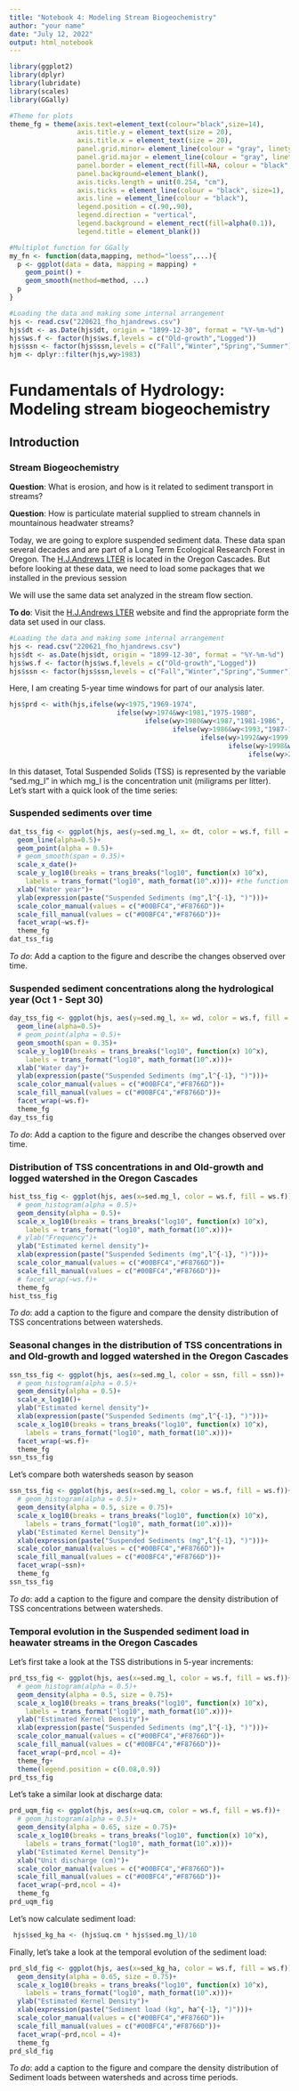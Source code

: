 ```yaml
---
title: "Notebook 4: Modeling Stream Biogeochemistry"
author: "your name"
date: "July 12, 2022"
output: html_notebook
---
```


```r
library(ggplot2)
library(dplyr)
library(lubridate)
library(scales)
library(GGally)
```

```r
#Theme for plots
theme_fg = theme(axis.text=element_text(colour="black",size=14),
                 axis.title.y = element_text(size = 20),
                 axis.title.x = element_text(size = 20),
                 panel.grid.minor= element_line(colour = "gray", linetype = "dotted"), 
                 panel.grid.major = element_line(colour = "gray", linetype = "dashed"),
                 panel.border = element_rect(fill=NA, colour = "black", size=1),
                 panel.background=element_blank(),
                 axis.ticks.length = unit(0.254, "cm"),
                 axis.ticks = element_line(colour = "black", size=1), 
                 axis.line = element_line(colour = "black"),
                 legend.position = c(.90,.90),
                 legend.direction = "vertical",
                 legend.background = element_rect(fill=alpha(0.1)),
                 legend.title = element_blank())

#Multiplot function for GGally
my_fn <- function(data,mapping, method="loess",...){
  p <- ggplot(data = data, mapping = mapping) +
    geom_point() +
    geom_smooth(method=method, ...)
  p
}

#Loading the data and making some internal arrangement
hjs <- read.csv("220621_fho_hjandrews.csv")
hjs$dt <- as.Date(hjs$dt, origin = "1899-12-30", format = "%Y-%m-%d")
hjs$ws.f <- factor(hjs$ws.f,levels = c("Old-growth","Logged"))
hjs$ssn <- factor(hjs$ssn,levels = c("Fall","Winter","Spring","Summer"))
hjm <- dplyr::filter(hjs,wy>1983)
```

# Fundamentals of Hydrology: Modeling stream biogeochemistry

## Introduction

### Stream Biogeochemistry

**Question**: What is erosion, and how is it related to sediment transport in streams?

**Question**: How is particulate material supplied to stream channels in mountainous headwater streams?

Today, we are going to explore suspended sediment data. These data span several decades and are part of a Long Term Ecological Research Forest in Oregon. The [H.J.Andrews LTER](https://andrewsforest.oregonstate.edu/) is located in the Oregon Cascades. But before looking at these data, we need to load some packages that we installed in the previous session

We will use the same data set analyzed in the stream flow section.

**To do**: Visit the [H.J.Andrews LTER](https://andrewsforest.oregonstate.edu/) website and find the appropriate form the data set used in our class.

```r
#Loading the data and making some internal arrangement
hjs <- read.csv("220621_fho_hjandrews.csv")
hjs$dt <- as.Date(hjs$dt, origin = "1899-12-30", format = "%Y-%m-%d")
hjs$ws.f <- factor(hjs$ws.f,levels = c("Old-growth","Logged"))
hjs$ssn <- factor(hjs$ssn,levels = c("Fall","Winter","Spring","Summer"))
```

Here, I am creating 5-year time windows for part of our analysis later.

```r
hjs$prd <- with(hjs,ifelse(wy<1975,"1969-1974",
                           ifelse(wy>1974&wy<1981,"1975-1980",
                                  ifelse(wy>1980&wy<1987,"1981-1986",
                                         ifelse(wy>1986&wy<1993,"1987-1992", 
                                                ifelse(wy>1992&wy<1999,"1993-1998",
                                                       ifelse(wy>1998&wy<2005,"1999-2004",
                                                            ifelse(wy>2004&wy<2011,"2005-2010","2011+"))))))))
```

In this dataset, Total Suspended Solids (TSS) is represented by the variable "sed.mg_l" in which mg_l is the concentration unit (miligrams per litter). Let's start with a quick look of the time series:

### Suspended sediments over time

```r
dat_tss_fig <- ggplot(hjs, aes(y=sed.mg_l, x= dt, color = ws.f, fill = ws.f))+
  geom_line(alpha=0.5)+
  geom_point(alpha = 0.5)+
  # geom_smooth(span = 0.35)+
  scale_x_date()+
  scale_y_log10(breaks = trans_breaks("log10", function(x) 10^x),
    labels = trans_format("log10", math_format(10^.x)))+ #the function trans_breaks comes with the package scales
  xlab("Water year")+
  ylab(expression(paste("Suspended Sediments (mg",l^{-1}, ")")))+
  scale_color_manual(values = c("#00BFC4","#F8766D"))+
  scale_fill_manual(values = c("#00BFC4","#F8766D"))+
  facet_wrap(~ws.f)+
  theme_fg
dat_tss_fig
```

*To do*: Add a caption to the figure and describe the changes observed over time.

### Suspended sediment concentrations along the hydrological year (Oct 1 - Sept 30)

```r
day_tss_fig <- ggplot(hjs, aes(y=sed.mg_l, x= wd, color = ws.f, fill = ws.f))+
  geom_line(alpha=0.5)+
  # geom_point(alpha = 0.5)+
  geom_smooth(span = 0.35)+
  scale_y_log10(breaks = trans_breaks("log10", function(x) 10^x),
    labels = trans_format("log10", math_format(10^.x)))+
  xlab("Water day")+
  ylab(expression(paste("Suspended Sediments (mg",l^{-1}, ")")))+
  scale_color_manual(values = c("#00BFC4","#F8766D"))+
  scale_fill_manual(values = c("#00BFC4","#F8766D"))+
  facet_wrap(~ws.f)+
  theme_fg
day_tss_fig
```

*To do*: Add a caption to the figure and describe the changes observed over time.

### Distribution of TSS concentrations in and Old-growth and logged watershed in the Oregon Cascades

```r
hist_tss_fig <- ggplot(hjs, aes(x=sed.mg_l, color = ws.f, fill = ws.f))+
  # geom_histogram(alpha = 0.5)+
  geom_density(alpha = 0.5)+
  scale_x_log10(breaks = trans_breaks("log10", function(x) 10^x),
    labels = trans_format("log10", math_format(10^.x)))+
  # ylab("Frequency")+
  ylab("Estimated kernel density")+
  xlab(expression(paste("Suspended Sediments (mg",l^{-1}, ")")))+
  scale_color_manual(values = c("#00BFC4","#F8766D"))+
  scale_fill_manual(values = c("#00BFC4","#F8766D"))+
  # facet_wrap(~ws.f)+
  theme_fg
hist_tss_fig
```

*To do*: add a caption to the figure and compare the density distribution of TSS concentrations between watersheds.

### Seasonal changes in the distribution of TSS concentrations in and Old-growth and logged watershed in the Oregon Cascades

```r
ssn_tss_fig <- ggplot(hjs, aes(x=sed.mg_l, color = ssn, fill = ssn))+
  # geom_histogram(alpha = 0.5)+
  geom_density(alpha = 0.5)+
  scale_x_log10()+
  ylab("Estimated kernel density")+
  xlab(expression(paste("Suspended Sediments (mg",l^{-1}, ")")))+
  scale_x_log10(breaks = trans_breaks("log10", function(x) 10^x),
    labels = trans_format("log10", math_format(10^.x)))+
  facet_wrap(~ws.f)+
  theme_fg
ssn_tss_fig
```

Let's compare both watersheds season by season

```r
ssn_tss_fig <- ggplot(hjs, aes(x=sed.mg_l, color = ws.f, fill = ws.f))+
  # geom_histogram(alpha = 0.5)+
  geom_density(alpha = 0.5, size = 0.75)+
  scale_x_log10(breaks = trans_breaks("log10", function(x) 10^x),
    labels = trans_format("log10", math_format(10^.x)))+
  ylab("Estimated Kernel Density")+
  xlab(expression(paste("Suspended Sediments (mg",l^{-1}, ")")))+
  scale_color_manual(values = c("#00BFC4","#F8766D"))+
  scale_fill_manual(values = c("#00BFC4","#F8766D"))+
  facet_wrap(~ssn)+
  theme_fg
ssn_tss_fig
```

*To do*: add a caption to the figure and compare the density distribution of TSS concentrations between watersheds.

### Temporal evolution in the Suspended sediment load in heawater streams in the Oregon Cascades

Let's first take a look at the TSS distributions in 5-year increments:

```r
prd_tss_fig <- ggplot(hjs, aes(x=sed.mg_l, color = ws.f, fill = ws.f))+
  # geom_histogram(alpha = 0.5)+
  geom_density(alpha = 0.5, size = 0.75)+
  scale_x_log10(breaks = trans_breaks("log10", function(x) 10^x),
    labels = trans_format("log10", math_format(10^.x)))+
  ylab("Estimated Kernel Density")+
  xlab(expression(paste("Suspended Sediments (mg",l^{-1}, ")")))+
  scale_color_manual(values = c("#00BFC4","#F8766D"))+
  scale_fill_manual(values = c("#00BFC4","#F8766D"))+
  facet_wrap(~prd,ncol = 4)+
  theme_fg+
  theme(legend.position = c(0.08,0.9))
prd_tss_fig
```

Let's take a similar look at discharge data:

```r
prd_uqm_fig <- ggplot(hjs, aes(x=uq.cm, color = ws.f, fill = ws.f))+
  # geom_histogram(alpha = 0.5)+
  geom_density(alpha = 0.65, size = 0.75)+
  scale_x_log10(breaks = trans_breaks("log10", function(x) 10^x),
    labels = trans_format("log10", math_format(10^.x)))+
  ylab("Estimated Kernel Density")+
  xlab("Unit discharge (cm)")+
  scale_color_manual(values = c("#00BFC4","#F8766D"))+
  scale_fill_manual(values = c("#00BFC4","#F8766D"))+
  facet_wrap(~prd,ncol = 4)+
  theme_fg
prd_uqm_fig
```

Let's now calculate sediment load:

```r
 hjs$sed_kg_ha <- (hjs$uq.cm * hjs$sed.mg_l)/10
```

Finally, let's take a look at the temporal evolution of the sediment load:

```r
prd_sld_fig <- ggplot(hjs, aes(x=sed_kg_ha, color = ws.f, fill = ws.f))+
  geom_density(alpha = 0.65, size = 0.75)+
  scale_x_log10(breaks = trans_breaks("log10", function(x) 10^x),
    labels = trans_format("log10", math_format(10^.x)))+
  ylab("Estimated Kernel Density")+
  xlab(expression(paste("Sediment load (kg", ha^{-1}, ")")))+
  scale_color_manual(values = c("#00BFC4","#F8766D"))+
  scale_fill_manual(values = c("#00BFC4","#F8766D"))+
  facet_wrap(~prd,ncol = 4)+
  theme_fg
prd_sld_fig
```

*To do*: add a caption to the figure and compare the density distribution of Sediment loads between watersheds and across time periods.
